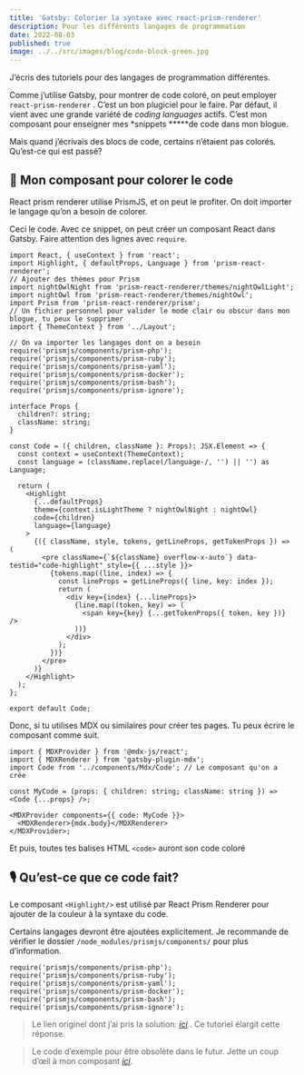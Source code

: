 ```yaml
---
title: 'Gatsby: Colorier la syntaxe avec react-prism-renderer'
description: Pour les différents langages de programmation
date: 2022-08-03
published: true
image: ../../src/images/blog/code-block-green.jpg
---
```


J’écris des tutoriels pour des langages de programmation différentes.

Comme j’utilise Gatsby, pour montrer de code coloré, on peut employer `react-prism-renderer` . C’est un bon plugiciel pour le faire. Par défaut, il vient avec une grande variété de _coding languages_ actifs. C’est mon composant pour enseigner mes \*snippets **\***de code dans mon blogue.

Mais quand j’écrivais des blocs de code, certains n’étaient pas colorés. Qu’est-ce qui est passé?

## 🧱 Mon composant pour colorer le code

React prism renderer utilise PrismJS, et on peut le profiter. On doit importer le langage qu’on a besoin de colorer.

Ceci le code. Avec ce snippet, on peut créer un composant React dans Gatsby. Faire attention des lignes avec `require`.

```tsx
import React, { useContext } from 'react';
import Highlight, { defaultProps, Language } from 'prism-react-renderer';
// Ajouter des thèmes pour Prism
import nightOwlNight from 'prism-react-renderer/themes/nightOwlLight';
import nightOwl from 'prism-react-renderer/themes/nightOwl';
import Prism from 'prism-react-renderer/prism';
// Un fichier personnel pour valider le mode clair ou obscur dans mon blogue, tu peux le supprimer
import { ThemeContext } from '../Layout';

// On va importer les langages dont on a besoin
require('prismjs/components/prism-php');
require('prismjs/components/prism-ruby');
require('prismjs/components/prism-yaml');
require('prismjs/components/prism-docker');
require('prismjs/components/prism-bash');
require('prismjs/components/prism-ignore');

interface Props {
  children?: string;
  className: string;
}

const Code = ({ children, className }: Props): JSX.Element => {
  const context = useContext(ThemeContext);
  const language = (className.replace(/language-/, '') || '') as Language;

  return (
    <Highlight
      {...defaultProps}
      theme={context.isLightTheme ? nightOwlNight : nightOwl}
      code={children}
      language={language}
    >
      {({ className, style, tokens, getLineProps, getTokenProps }) => (
        <pre className={`${className} overflow-x-auto`} data-testid="code-highlight" style={{ ...style }}>
          {tokens.map((line, index) => {
            const lineProps = getLineProps({ line, key: index });
            return (
              <div key={index} {...lineProps}>
                {line.map((token, key) => (
                  <span key={key} {...getTokenProps({ token, key })} />
                ))}
              </div>
            );
          })}
        </pre>
      )}
    </Highlight>
  );
};

export default Code;
```

Donc, si tu utilises MDX ou similaires pour créer tes pages. Tu peux écrire le composant comme suit.

```tsx
import { MDXProvider } from '@mdx-js/react';
import { MDXRenderer } from 'gatsby-plugin-mdx';
import Code from '../components/Mdx/Code'; // Le composant qu'on a crée

const MyCode = (props: { children: string; className: string }) => <Code {...props} />;

<MDXProvider components={{ code: MyCode }}>
  <MDXRenderer>{mdx.body}</MDXRenderer>
</MDXProvider>;
```

Et puis, toutes tes balises HTML `<code>` auront son code coloré

## 🎙 Qu’est-ce que ce code fait?

Le composant `<Highlight/>` est utilisé par React Prism Renderer pour ajouter de la couleur à la syntaxe du code.

Certains langages devront être ajoutées explicitement. Je recommande de vérifier le dossier `/node_modules/prismjs/components/` pour plus d’information.

```tsx
require('prismjs/components/prism-php');
require('prismjs/components/prism-ruby');
require('prismjs/components/prism-yaml');
require('prismjs/components/prism-docker');
require('prismjs/components/prism-bash');
require('prismjs/components/prism-ignore');
```

> Le lien originel dont j’ai pris la solution: [_ici_](https://github.com/FormidableLabs/prism-react-renderer/issues/53) . Ce tutoriel élargit cette réponse.

> Le code d’exemple pour être obsolète dans le futur. Jette un coup d’œil à mon composant [_ici_](https://github.com/helmerdavila/portfolio/blob/main/src/components/Mdx/Code.tsx).

